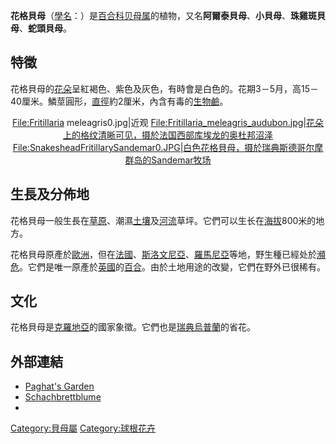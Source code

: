 {{Speciesbox
| name = 花格貝母
| image = Fritillaria meleagris LJ barje2.jpg
| image_width = 250px
| genus = Fritillaria
| species = meleagris
| authority = [[卡爾·林奈|L.]]
|}}

'''花格貝母'''（[[學名|學名]]：''{{lang|la|Fritillaria meleagris}}''）是[[百合科|百合科]][[贝母属|贝母属]]的植物，又名'''阿爾泰貝母'''、'''小貝母'''、'''珠雞斑貝母'''、'''蛇頭貝母'''。

== 特徵 ==
花格貝母的[[花朵|花朵]]呈紅褐色、紫色及灰色，有時會是白色的。花期3－5月，高15－40厘米。鱗莖圓形，[[直徑|直徑]]約2厘米，內含有毒的[[生物鹼|生物鹼]]。
<center><gallery>
File:Fritillaria meleagris0.jpg|近观
File:Fritillaria_meleagris_audubon.jpg|花朵上的格纹清晰可见，摄於法国西部库埃龙的奥杜邦沼泽
File:SnakesheadFritillarySandemar0.JPG|白色花格貝母，摄於瑞典斯德哥尔摩群岛的Sandemar牧场
</gallery></center>

== 生長及分佈地 ==
花格貝母一般生長在[[草原|草原]]、潮濕[[土壤|土壤]]及[[河流|河流]]草坪。它們可以生长在[[海拔|海拔]]800米的地方。

花格貝母原產於[[歐洲|歐洲]]，但在[[法國|法國]]、[[斯洛文尼亞|斯洛文尼亞]]、[[羅馬尼亞|羅馬尼亞]]等地，野生種已經处於[[瀕危|瀕危]]。它們是唯一原產於[[英國|英國]]的[[百合|百合]]。由於土地用途的改變，它們在野外已很稀有。

== 文化 ==
花格貝母是[[克羅地亞|克羅地亞]]的國家象徵。它們也是[[瑞典|瑞典]][[烏普蘭|烏普蘭]]的省花。

== 外部連結 ==
{{Commons|Fritillaria meleagris}}
* [http://www.paghat.com/fritillariameleagris.html Paghat's Garden] {{Wayback|url=http://www.paghat.com/fritillariameleagris.html |date=20081020041138 }}
* [http://www.gartenspaziergang.de/pf_schachbl.html Schachbrettblume] {{Wayback|url=http://www.gartenspaziergang.de/pf_schachbl.html |date=20110516085520 }}
* {{zh-hans}}{{CVH|Fritillaria meleagria}}
{{Taxonbar|from=Q157339}}

[[Category:貝母屬|Category:貝母屬]]
[[Category:球根花卉|Category:球根花卉]]